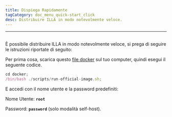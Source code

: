 ```yaml
---
title: Dispiega Rapidamente
tagCategory: doc_menu_quick-start_click
desc: Distribuire ILLA in modo notevolmente veloce.
---
```


* * *

## <Heading hidden>Dispiega rapidamente</Heading>

È possibile distribuire ILLA in modo notevolmente veloce, si prega di seguire le istruzioni riportate di seguito:

Per prima cosa, scarica questo [file docker](https://github.com/illacloud/deploy-illa-manually/tree/main/docker) sul tuo computer, quindi esegui il seguente codice.

```jsx
cd docker;
/bin/bash ./scripts/run-official-image.sh;
```

E accedi con il nome utente e la password predefiniti:

Nome Utente: **`root`**

Password: **`password`** (solo modalità self-host).
